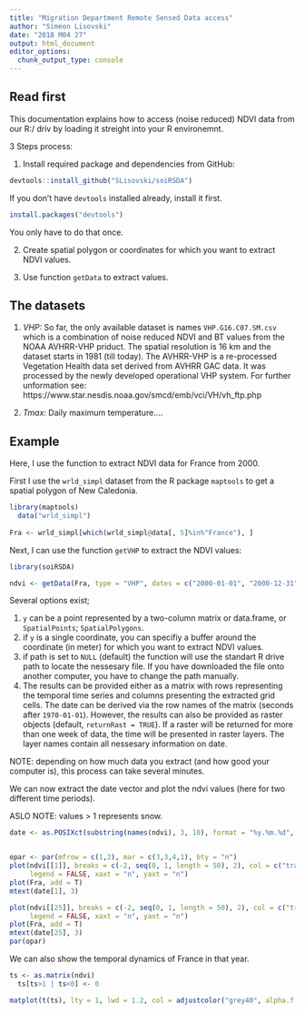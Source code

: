 ```yaml
---
title: "Migration Department Remote Sensed Data access"
author: "Simeon Lisovski"
date: "2018 M04 27"
output: html_document
editor_options: 
  chunk_output_type: console
---
```


## Read first

This documentation explains how to access (noise reduced) NDVI data from our R:/ driv by loading it streight into your R environemnt.

3 Steps process:

1. Install required package and dependencies from GitHub:

```r
devtools::install_github("SLisovski/soiRSDA")
```

If you don't have `devtools` installed already, install it first. 

```r
install.packages("devtools")
```

You only have to do that once.

2. Create spatial polygon or coordinates for which you want to extract NDVI values.

3. Use function `getData` to extract values.

## The datasets

1. _VHP:_ So far, the only available dataset is names `VHP.G16.C07.SM.csv` which is a combination of noise reduced NDVI and BT values from the NOAA AVHRR-VHP priduct. The spatial resolution is 16 km and the dataset starts in 1981 (till today). The AVHRR-VHP is a re-processed Vegetation Health data set derived from AVHRR GAC data. It was processed by the newly developed operational VHP system. 
For further unformation see: https://www.star.nesdis.noaa.gov/smcd/emb/vci/VH/vh_ftp.php

2. _Tmax:_ Daily maximum temperature....

## Example

Here, I use the function to extract NDVI data for France from 2000.

First I use the `wrld_simpl` dataset from the R package `maptools` to get a spatial polygon of New Caledonia.

```r
library(maptools)
  data("wrld_simpl")
  
Fra <- wrld_simpl[which(wrld_simpl@data[, 5]%in%"France"), ]
```

Next, I can use the function `getVHP` to extract the NDVI values:

```r
library(soiRSDA)

ndvi <- getData(Fra, type = "VHP", dates = c("2000-01-01", "2000-12-31"), returnRast = TRUE)
```

Several options exist;

1. `y` can be a point represented by a two-column matrix or data.frame, or `SpatialPoints`; `SpatialPolygons`.
2. if `y` is a single coordinate, you can specifiy a buffer around the coordinate (in meter) for which you want to extract NDVI values.
3. if path is set to `NULL` (default) the function will use the standart R drive path to locate the nessesary file. If you have downloaded the file onto another computer, you have to change the path manually.
4. The results can be provided either as a matrix with rows representing the temporal time series and columns presenting the extracted grid cells. The date can be derived via the row names of the matrix (seconds after `1970-01-01`). However, the results can also be provided as raster objects (default, `returnRast = TRUE`). If a raster will be returned for more than one week of data, the time will be presented in raster layers. The layer names contain all nessesary information on date.

NOTE: depending on how much data you extract (and how good your computer is), this process can take several minutes.

We can now extract the date vector and plot the ndvi values (here for two different time periods).

ASLO NOTE: values > 1 represents snow.

```r
date <- as.POSIXct(substring(names(ndvi), 3, 10), format = "%y.%m.%d", tz = "GMT")


opar <- par(mfrow = c(1,2), mar = c(3,3,4,1), bty = "n")
plot(ndvi[[1]], breaks = c(-2, seq(0, 1, length = 50), 2), col = c("transparent", rev(terrain.colors(49)), "grey90"), 
     legend = FALSE, xaxt = "n", yaxt = "n")
plot(Fra, add = T)
mtext(date[1], 3)

plot(ndvi[[25]], breaks = c(-2, seq(0, 1, length = 50), 2), col = c("transparent", rev(terrain.colors(49)), "grey90"), 
     legend = FALSE, xaxt = "n", yaxt = "n")
plot(Fra, add = T)
mtext(date[25], 3)
par(opar)
```

We can also show the temporal dynamics of France in that year.

```r
ts <- as.matrix(ndvi)
  ts[ts>1 | ts<0] <- 0

matplot(t(ts), lty = 1, lwd = 1.2, col = adjustcolor("grey40", alpha.f = 0.5), type = "o", cex = 0.6, pch = 16, xlab = "Week", ylab = "NDVI")
```







